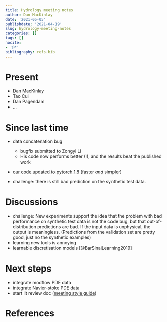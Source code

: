 ```yaml
---
title: Hydrology meeting notes
author: Dan MacKinlay
date: '2021-05-05'
publishdate: '2021-04-19'
slug: hydrology-meeting-notes
categories: []
tags: []
nocite:
- '@*'
bibliography: refs.bib
---
```


# Present

* Dan MacKinlay
* Tao Cui
* Dan Pagendam
* …

# Since last time

* data concatenation bug

  * bugfix submitted to Zongyi Li
  * His code now performs better (!), and the results beat the published work 
  
* [our code updated to pytorch 1.8 ](https://github.com/csiro-mlai/GroundwaterEmulation/tree/master) (faster *and* simpler)
* challenge: there is still bad prediction on the synthetic test data. 

# Discussions

* challenge:  New experiments support the idea that the problem with bad performance on synthetic test data is not the code bug, but that out-of-distribution predictions are bad. If the input data is unphysical, the output is meaningless. (Predictions from the validation set are pretty good, just no the synthetic examples)
* learning new tools is annoying
* learnable discretisation models [@BarSinaiLearning2019]


# Next steps

* integrate modflow PDE data
* integrate Navier-stoke PDE data
* start lit review doc ([meeting style guide](https://www.elsevier.com/wps/find/journaldescription.cws_home/743096?generatepdf=true))

# References

::: {#refs}
:::


